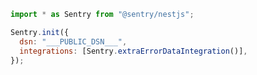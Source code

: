 <SignInNote />

```javascript {tabTitle: JavaScript}
import * as Sentry from "@sentry/nestjs";

Sentry.init({
  dsn: "___PUBLIC_DSN___",
  integrations: [Sentry.extraErrorDataIntegration()],
});
```
